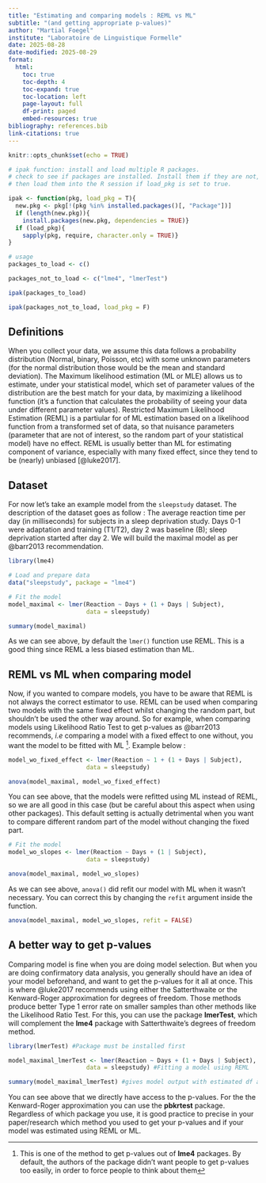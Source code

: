 ```yaml
---
title: "Estimating and comparing models : REML vs ML"
subtitle: "(and getting appropriate p-values)"
author: "Martial Foegel"
institute: "Laboratoire de Linguistique Formelle" 
date: 2025-08-28
date-modified: 2025-08-29
format:
  html:
    toc: true
    toc-depth: 4
    toc-expand: true
    toc-location: left
    page-layout: full
    df-print: paged
    embed-resources: true
bibliography: references.bib
link-citations: true 
---
```


```r
knitr::opts_chunk$set(echo = TRUE)

# ipak function: install and load multiple R packages.
# check to see if packages are installed. Install them if they are not, 
# then load them into the R session if load_pkg is set to true.

ipak <- function(pkg, load_pkg = T){
  new.pkg <- pkg[!(pkg %in% installed.packages()[, "Package"])]
  if (length(new.pkg)){
    install.packages(new.pkg, dependencies = TRUE)}
  if (load_pkg){
    sapply(pkg, require, character.only = TRUE)}
}

# usage
packages_to_load <- c()

packages_not_to_load <- c("lme4", "lmerTest")

ipak(packages_to_load)

ipak(packages_not_to_load, load_pkg = F)
```

## Definitions

When you collect your data, we assume this data follows a probability distribution (Normal, binary, Poisson, etc) with some unknown parameters (for the normal distribution those would be the mean and standard deviation). The Maximum likelihood estimation (ML or MLE) allows us to estimate, under your statistical model, which set of parameter values of the distribution are the best match for your data, by maximizing a likelihood function (it's a function that calculates the probability of seeing your data under different parameter values). Restricted Maximum Likelihood Estimation (REML) is a partiular for of ML estimation based on a likelihood function from a transformed set of data, so that nuisance parameters (parameter that are not of interest, so the random part of your statistical model) have no effect. REML is usually better than ML for estimating component of variance, especially with many fixed effect, since they tend to be (nearly) unbiased [@luke2017].

## Dataset

For now let's take an example model from the `sleepstudy` dataset. The description of the dataset goes as follow : The average reaction time per day (in milliseconds) for subjects in a sleep deprivation study. Days 0-1 were adaptation and training (T1/T2), day 2 was baseline (B); sleep deprivation started after day 2. We will build the maximal model as per @barr2013 recommendation.

```r
library(lme4)

# Load and prepare data
data("sleepstudy", package = "lme4")

# Fit the model
model_maximal <- lmer(Reaction ~ Days + (1 + Days | Subject),
                      data = sleepstudy)

summary(model_maximal)
```
As we can see above, by default the `lmer()` function use REML. This is a good thing since REML a less biased estimation than ML.  

## REML vs ML when comparing model

Now, if you wanted to compare models, you have to be aware that REML is not always the correct estimator to use. REML can be used when comparing two models with the same fixed effect whilst changing the random part, but shouldn't be used the other way around. So for example, when comparing models using Likelihood Ratio Test to get p-values as @barr2013 recommends, *i.e* comparing a model with a fixed effect to one without, you want the model to be fitted with ML ^[This is one of the method to get p-values out of **lme4** packages. By default, the authors of the package didn't want people to get p-values too easily, in order to force people to think about them]. Example below :


```r
model_wo_fixed_effect <- lmer(Reaction ~ 1 + (1 + Days | Subject),
                      data = sleepstudy)

anova(model_maximal, model_wo_fixed_effect)
```

You can see above, that the models were refitted using ML instead of REML, so we are all good in this case (but be careful about this aspect when using other packages). This default setting is actually detrimental when you want to compare different random part of the model without changing the fixed part.

```r
# Fit the model
model_wo_slopes <- lmer(Reaction ~ Days + (1 | Subject),
                      data = sleepstudy)

anova(model_maximal, model_wo_slopes)
```
As we can see above, `anova()` did refit our model with ML when it wasn't necessary. You can correct this by changing the `refit` argument inside the function.

```r
anova(model_maximal, model_wo_slopes, refit = FALSE)
```
## A better way to get p-values

Comparing model is fine when you are doing model selection. But when you are doing confirmatory data analysis, you generally should have an idea of your model beforehand, and want to get the p-values for it all at once. This is where @luke2017 recommends using either the Satterthwaite or the Kenward-Roger approximation for degrees of freedom. Those methods produce better Type 1 error rate on smaller samples than other methods like the Likelihood Ratio Test. For this, you can use the package **lmerTest**, which will complement the **lme4** package with Satterthwaite's degrees of freedom method. 

```r
library(lmerTest) #Package must be installed first

model_maximal_lmerTest <- lmer(Reaction ~ Days + (1 + Days | Subject),
                      data = sleepstudy) #Fitting a model using REML

summary(model_maximal_lmerTest) #gives model output with estimated df and p values using Satterthwaite
```
You can see above that we directly have access to the p-values. For the the Kenward-Roger approximation you can use the **pbkrtest** package. Regardless of which package you use, it is good practice to precise in your paper/research which method you used to get your p-values and if your model was estimated using REML or ML.
